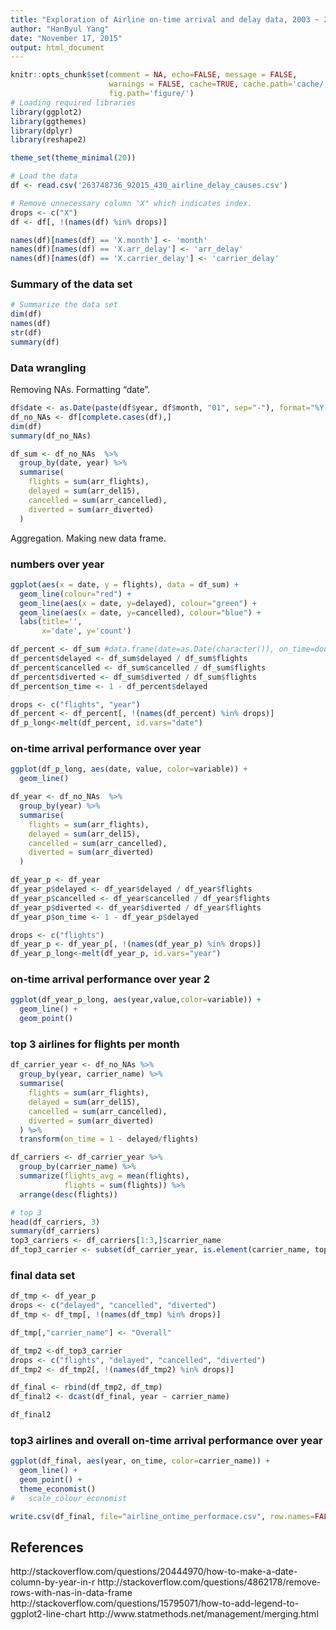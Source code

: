 ```yaml
---
title: "Exploration of Airline on-time arrival and delay data, 2003 ~ 2015"
author: "HanByul Yang"
date: "November 17, 2015"
output: html_document
---
```


```r
knitr::opts_chunk$set(comment = NA, echo=FALSE, message = FALSE, 
                      warnings = FALSE, cache=TRUE, cache.path='cache/',
                      fig.path='figure/')
# Loading required libraries
library(ggplot2)
library(ggthemes)
library(dplyr)
library(reshape2)

theme_set(theme_minimal(20))
```

```r
# Load the data
df <- read.csv('263748736_92015_430_airline_delay_causes.csv')

# Remove unnecessary column "X" which indicates index.
drops <- c("X")
df <- df[, !(names(df) %in% drops)]

names(df)[names(df) == 'X.month'] <- 'month'
names(df)[names(df) == 'X.arr_delay'] <- 'arr_delay'
names(df)[names(df) == 'X.carrier_delay'] <- 'carrier_delay'
```

### Summary of the data set
```r
# Summarize the data set
dim(df)
names(df)
str(df)
summary(df)
```

### Data wrangling
Removing NAs. Formatting "date".
```r
df$date <- as.Date(paste(df$year, df$month, "01", sep="-"), format="%Y-%m-%d")
df_no_NAs <- df[complete.cases(df),]
dim(df)
summary(df_no_NAs)
```

```r
df_sum <- df_no_NAs  %>%
  group_by(date, year) %>%
  summarise(
    flights = sum(arr_flights),
    delayed = sum(arr_del15),
    cancelled = sum(arr_cancelled),
    diverted = sum(arr_diverted)
  )
```
Aggregation. Making new data frame.

### numbers over year
```r
ggplot(aes(x = date, y = flights), data = df_sum) +
  geom_line(colour="red") +
  geom_line(aes(x = date, y=delayed), colour="green") +
  geom_line(aes(x = date, y=cancelled), colour="blue") +
  labs(title='',
       x='date', y='count')
```

```r
df_percent <- df_sum #data.frame(date=as.Date(character()), on_time=double())
df_percent$delayed <- df_sum$delayed / df_sum$flights
df_percent$cancelled <- df_sum$cancelled / df_sum$flights
df_percent$diverted <- df_sum$diverted / df_sum$flights
df_percent$on_time <- 1 - df_percent$delayed

drops <- c("flights", "year")
df_percent <- df_percent[, !(names(df_percent) %in% drops)]
df_p_long<-melt(df_percent, id.vars="date")
```

### on-time arrival performance over year
```r
ggplot(df_p_long, aes(date, value, color=variable)) +
  geom_line()
```

```r
df_year <- df_no_NAs  %>%
  group_by(year) %>%
  summarise(
    flights = sum(arr_flights),
    delayed = sum(arr_del15),
    cancelled = sum(arr_cancelled),
    diverted = sum(arr_diverted)
  )

df_year_p <- df_year
df_year_p$delayed <- df_year$delayed / df_year$flights
df_year_p$cancelled <- df_year$cancelled / df_year$flights
df_year_p$diverted <- df_year$diverted / df_year$flights
df_year_p$on_time <- 1 - df_year_p$delayed

drops <- c("flights")
df_year_p <- df_year_p[, !(names(df_year_p) %in% drops)]
df_year_p_long<-melt(df_year_p, id.vars="year")
```

### on-time arrival performance over year 2
```r
ggplot(df_year_p_long, aes(year,value,color=variable)) +
  geom_line() +
  geom_point()
```

### top 3 airlines for flights per month
```r
df_carrier_year <- df_no_NAs %>%
  group_by(year, carrier_name) %>%
  summarise(
    flights = sum(arr_flights),
    delayed = sum(arr_del15),
    cancelled = sum(arr_cancelled),
    diverted = sum(arr_diverted)
  ) %>%
  transform(on_time = 1 - delayed/flights)

df_carriers <- df_carrier_year %>%
  group_by(carrier_name) %>%
  summarize(flights_avg = mean(flights),
            flights = sum(flights)) %>%
  arrange(desc(flights))

# top 3
head(df_carriers, 3)
summary(df_carriers)
top3_carriers <- df_carriers[1:3,]$carrier_name
df_top3_carrier <- subset(df_carrier_year, is.element(carrier_name, top3_carriers))
```

### final data set
```r
df_tmp <- df_year_p
drops <- c("delayed", "cancelled", "diverted")
df_tmp <- df_tmp[, !(names(df_tmp) %in% drops)]

df_tmp[,"carrier_name"] <- "Overall"

df_tmp2 <-df_top3_carrier
drops <- c("flights", "delayed", "cancelled", "diverted")
df_tmp2 <- df_tmp2[, !(names(df_tmp2) %in% drops)]

df_final <- rbind(df_tmp2, df_tmp)
df_final2 <- dcast(df_final, year ~ carrier_name)
```

```r
df_final2
```


### top3 airlines and overall on-time arrival performance over year
```r
ggplot(df_final, aes(year, on_time, color=carrier_name)) +
  geom_line() +
  geom_point() +
  theme_economist()
#   scale_colour_economist
```

```r
write.csv(df_final, file="airline_ontime_performace.csv", row.names=FALSE)
```

## References
http://stackoverflow.com/questions/20444970/how-to-make-a-date-column-by-year-in-r
http://stackoverflow.com/questions/4862178/remove-rows-with-nas-in-data-frame
http://stackoverflow.com/questions/15795071/how-to-add-legend-to-ggplot2-line-chart
http://www.statmethods.net/management/merging.html
